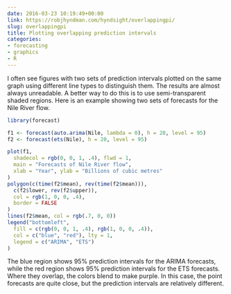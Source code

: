 ```yaml
---
date: 2016-03-23 10:19:49+00:00
link: https://robjhyndman.com/hyndsight/overlappingpi/
slug: overlappingpi
title: Plotting overlapping prediction intervals
categories:
- forecasting
- graphics
- R
---
```


I often see figures with two sets of prediction intervals plotted on the same graph using different line types to distinguish them. The results are almost always unreadable. A better way to do this is to use semi-transparent shaded regions. Here is an example showing two sets of forecasts for the Nile River flow.

```r
library(forecast)

f1 <- forecast(auto.arima(Nile, lambda = 0), h = 20, level = 95)
f2 <- forecast(ets(Nile), h = 20, level = 95)

plot(f1,
  shadecol = rgb(0, 0, 1, .4), flwd = 1,
  main = "Forecasts of Nile River flow",
  xlab = "Year", ylab = "Billions of cubic metres"
)
polygon(c(time(f2$mean), rev(time(f2$mean))),
  c(f2$lower, rev(f2$upper)),
  col = rgb(1, 0, 0, .4),
  border = FALSE
)
lines(f2$mean, col = rgb(.7, 0, 0))
legend("bottomleft",
  fill = c(rgb(0, 0, 1, .4), rgb(1, 0, 0, .4)),
  col = c("blue", "red"), lty = 1,
  legend = c("ARIMA", "ETS")
)
```

The blue region shows 95% prediction intervals for the ARIMA forecasts, while the red region shows 95% prediction intervals for the ETS forecasts. Where they overlap, the colors blend to make purple. In this case, the point forecasts are quite close, but the prediction intervals are relatively different.
